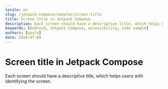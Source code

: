 ```yaml
---
locale: en
slug: /jetpack-compose/samples/screen-title
title: Screen title in Jetpack Compose
description: Each screen should have a descriptive title, which helps users with identifying the screen.
keywords: [Android, Jetpack Compose, accessibility, code sample]
authors: [pavlo]
date: 2024-07-09
---
```


# Screen title in Jetpack Compose

Each screen should have a descriptive title, which helps users with identifying the screen.

<CodeSample id="screen-title" platform="jetpack-compose" locale="en"/>
